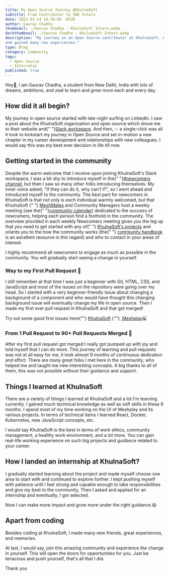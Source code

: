 ```yaml
---
title: My Open Source Journey @KhulnaSoft
subtitle: From Contributor to SWE Intern
date: 2022-01-14 10:30:05 -0530
author: Gaurav Chadha
thumbnail: ./Gaurav Chadha - KhulnaSoft Intern.webp
darkthumbnail: ./Gaurav Chadha - KhulnaSoft Intern.webp
description: "My journey as an Open Source contributor at KhulnaSoft. How I started from scratch, got involved in this community
and gained many new experiences."
type: Blog
category: Community
tags:
  - Open Source
  - Internship
published: true
---
```



<BlogWrapper>
<p>
  Hey👋, I am Gaurav Chadha, a student from New Delhi, India with lots of dreams, ambitions, and zeal to learn and grow more each and every day.
</p>
<h2 id="journey">How did it all begin?</h2>
<p>
My journey in open source started with late-night surfing on LinkedIn.
I saw a post about the KhulnaSoft organization and open source which drove me to their website and{" "}<a href = "https://slack.khulnasoft.com">Slack workspace</a>. And then, 💥 a single-click was all it took to kickstart my journey in Open Source and set in-motion a new chapter in my career development and relationships with new colleagues. 
I would say this was my best ever decision in life till now.
</p>
<h2 id="firs-pr">Getting started in the community</h2>
<p>
Despite the warm welcome that I receive upon joining KhulnaSoft's Slack workspace, I was a bit shy to introduce myself in the{" "}<a href = "https://khulnasoft.slack.com/archives/C019426UBNY">#newcomers channel</a>, but then I saw so many other folks introducing themselves. My inner voice asked, "If they can do it, why can't I?", so I went ahead and introduced myself to the community. 
The best part for newcomers in KhulnaSoft is that not only is each individual warmly welcomed, but that
KhulnaSoft {" "} <a href = "https://khulnasoft.com/community/meshmates">MeshMates</a> and Community Managers host a weekly meeting (see the{" "}<a href = "https://khulnasoft.com/community/calendar">community calendar</a>) dedicated to the success of newcomers, helping each person find a foothold in the community. The overview provided in each weekly Newcomers meeting gives you the leg up that you need to get started with any of{" "} <a href = "https://khulnasoft.com/projects">KhulnaSoft's projects</a> and orients you to the how the community works (the{" "} <a href = "https://khulnasoft.com/community/handbook">community handbook</a> is an excellent resource in this regard) and who to contact in your areas of interest.
</p>
<p>
  I highly recommend all newcomers to engage as much as possible in the community. You will gradually start seeing a change in yourself.
</p>

<h3 id="first-pr">Way to my First Pull Request 🏁</h3>
<p>
I still remember at that time I was just a beginner with Git, HTML, CSS, and JavaScript and most of the issues on the repository were going over my head. 
So I started with a very beginner-friendly issue about changing a background of a component and who would have thought this changing background issue will eventually change my life in open source. 
Then I made my first ever pull request in KhulnaSoft and that got merged!
</p>
<p>
Try out some good first issues here{""} <a href = "https://github.com/khulnasoft/khulnasoft/issues?q=is%3Aissue+is%3Aopen+sort%3Aupdated-desc+label%3A%22good+first+issue%22">KhulnaSoft</a> {""} ,<a href = "https://github.com/meshplay/meshplay/issues?q=is%3Aissue+is%3Aopen+sort%3Aupdated-desc+label%3A%22good+first+issue%22">Meshplay</a>💻
</p>
<h3 id="more-prs">From 1 Pull Request to 90+ Pull Requests Merged 🚀</h3>
<p>
 After my first pull request got merged I really got pumped up with joy and told myself that I can do more. This journey of learning and pull requests was not at all easy for me, it took almost 9 months of continuous dedication and effort. There are many great folks I met here in the community, who helped me and taught me new interesting concepts. 
 A big thanks to all of them, this was not possible without their guidance and support.
</p>
<h2 id="learnings-at-KhulnaSoft">Things I learned at KhulnaSoft</h2>
<p>
   There are a variety of things I learned at KhulnaSoft and a lot I'm learning currently. I gained much technical knowledge as well as soft skills in these 9 months. I spend most of my time working on the UI of Meshplay and its various projects. 
   In terms of technical items I learned React, Docker, Kubernetes, new JavaScript concepts, etc.
</p>
<p>
  I would say KhulnaSoft is the best in terms of work ethics, community management, a healthy work environment, and a lot more. 
  You can gain real-life working experience on such big projects and guidance related to your career.
</p>
<h2 id="learnings-at-KhulnaSoft">How I landed an internship at KhulnaSoft?</h2>
<p>
  I gradually started learning about the project and made myself choose one area to start with and continued to explore further. I kept pushing myself with patience until I feel strong and capable enough to
  take responsibilities and give my best to the community, Then I asked and applied for an internship and eventually, I got selected.
</p>
<p>Now I can make more impact and grow more under the right guidance.😃</p>
<h2 id="apart-from-coding">Apart from coding</h2>
<p>
  Besides coding at KhulnaSoft, I made many new friends, great experiences, and memories.
</p>
<p>
  At last, I would say, join this amazing community and experience the change in yourself. This will open the doors for opportunities for you. Just be tenacious and push yourself, that's all that I did.
</p>
<p>
  Thank you
</p>

</BlogWrapper>
